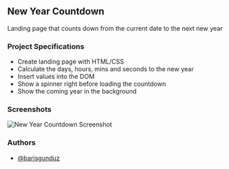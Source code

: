 ## New Year Countdown

Landing page that counts down from the current date to the next new year

### Project Specifications

- Create landing page with HTML/CSS
- Calculate the days, hours, mins and seconds to the new year
- Insert values into the DOM
- Show a spinner right before loading the countdown
- Show the coming year in the background

### Screenshots


![New Year Countdown Screenshot](/img/new-year-countdown.png)

### Authors

- [@barisgunduz](https://www.github.com/barisgunduz)
